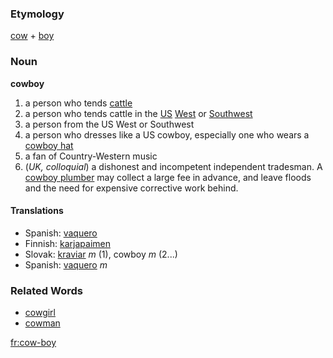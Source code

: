 === Etymology ===
[[cow]] + [[boy]]
=== Noun ===
'''cowboy'''
#a person who tends [[cattle]]
#a person who tends cattle in the [[US]] [[West]] or [[Southwest]]
#a person from the US West or Southwest
#a person who dresses like a US cowboy, especially one who wears a [[cowboy hat]]
#a fan of Country-Western music
# (''UK, colloquial'') a dishonest and incompetent independent tradesman. A [[cowboy plumber]] may collect a large fee in advance, and leave floods and the need for expensive corrective work behind. 
==== Translations ====
*Spanish: [[vaquero]]
*Finnish: [[karjapaimen]]
*Slovak: [[kraviar]] ''m'' (1), cowboy ''m'' (2...)
*Spanish: [[vaquero]] ''m''

=== Related Words ===
*[[cowgirl]]
*[[cowman]]
[[fr:cow-boy]]